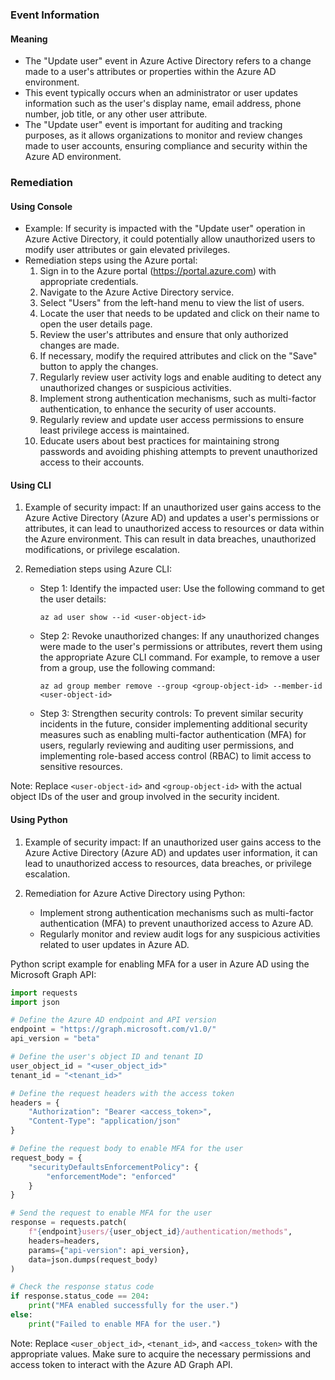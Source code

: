 
### Event Information

#### Meaning

- The "Update user" event in Azure Active Directory refers to a change made to a user's attributes or properties within the Azure AD environment.
- This event typically occurs when an administrator or user updates information such as the user's display name, email address, phone number, job title, or any other user attribute.
- The "Update user" event is important for auditing and tracking purposes, as it allows organizations to monitor and review changes made to user accounts, ensuring compliance and security within the Azure AD environment.

### Remediation

#### Using Console

- Example: If security is impacted with the "Update user" operation in Azure Active Directory, it could potentially allow unauthorized users to modify user attributes or gain elevated privileges.
- Remediation steps using the Azure portal:
  1. Sign in to the Azure portal (https://portal.azure.com) with appropriate credentials.
  2. Navigate to the Azure Active Directory service.
  3. Select "Users" from the left-hand menu to view the list of users.
  4. Locate the user that needs to be updated and click on their name to open the user details page.
  5. Review the user's attributes and ensure that only authorized changes are made.
  6. If necessary, modify the required attributes and click on the "Save" button to apply the changes.
  7. Regularly review user activity logs and enable auditing to detect any unauthorized changes or suspicious activities.
  8. Implement strong authentication mechanisms, such as multi-factor authentication, to enhance the security of user accounts.
  9. Regularly review and update user access permissions to ensure least privilege access is maintained.
  10. Educate users about best practices for maintaining strong passwords and avoiding phishing attempts to prevent unauthorized access to their accounts.

#### Using CLI

1. Example of security impact: If an unauthorized user gains access to the Azure Active Directory (Azure AD) and updates a user's permissions or attributes, it can lead to unauthorized access to resources or data within the Azure environment. This can result in data breaches, unauthorized modifications, or privilege escalation.

2. Remediation steps using Azure CLI:
   - Step 1: Identify the impacted user: Use the following command to get the user details:
     ```
     az ad user show --id <user-object-id>
     ```

   - Step 2: Revoke unauthorized changes: If any unauthorized changes were made to the user's permissions or attributes, revert them using the appropriate Azure CLI command. For example, to remove a user from a group, use the following command:
     ```
     az ad group member remove --group <group-object-id> --member-id <user-object-id>
     ```

   - Step 3: Strengthen security controls: To prevent similar security incidents in the future, consider implementing additional security measures such as enabling multi-factor authentication (MFA) for users, regularly reviewing and auditing user permissions, and implementing role-based access control (RBAC) to limit access to sensitive resources.

Note: Replace `<user-object-id>` and `<group-object-id>` with the actual object IDs of the user and group involved in the security incident.

#### Using Python

1. Example of security impact: If an unauthorized user gains access to the Azure Active Directory (Azure AD) and updates user information, it can lead to unauthorized access to resources, data breaches, or privilege escalation.

2. Remediation for Azure Active Directory using Python:
   - Implement strong authentication mechanisms such as multi-factor authentication (MFA) to prevent unauthorized access to Azure AD.
   - Regularly monitor and review audit logs for any suspicious activities related to user updates in Azure AD.

Python script example for enabling MFA for a user in Azure AD using the Microsoft Graph API:

```python
import requests
import json

# Define the Azure AD endpoint and API version
endpoint = "https://graph.microsoft.com/v1.0/"
api_version = "beta"

# Define the user's object ID and tenant ID
user_object_id = "<user_object_id>"
tenant_id = "<tenant_id>"

# Define the request headers with the access token
headers = {
    "Authorization": "Bearer <access_token>",
    "Content-Type": "application/json"
}

# Define the request body to enable MFA for the user
request_body = {
    "securityDefaultsEnforcementPolicy": {
        "enforcementMode": "enforced"
    }
}

# Send the request to enable MFA for the user
response = requests.patch(
    f"{endpoint}users/{user_object_id}/authentication/methods",
    headers=headers,
    params={"api-version": api_version},
    data=json.dumps(request_body)
)

# Check the response status code
if response.status_code == 204:
    print("MFA enabled successfully for the user.")
else:
    print("Failed to enable MFA for the user.")
```

Note: Replace `<user_object_id>`, `<tenant_id>`, and `<access_token>` with the appropriate values. Make sure to acquire the necessary permissions and access token to interact with the Azure AD Graph API.

